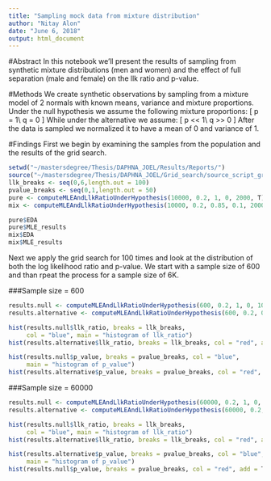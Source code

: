 ```yaml
---
title: "Sampling mock data from mixture distribution"
author: "Nitay Alon"
date: "June 6, 2018"
output: html_document
---
```


#Abstract
In this notebook we'll present the results of sampling from synthetic mixture distributions (men and women) and the effect of full separation (male and female) on the llk ratio and p-value. 

#Methods
We create synthetic observations by sampling from a mixture model of 2 normals with known means, variance and mixture proportions. Under the null hypothesis we assume the following mixture proportions:
\[
p = 1\\
q = 0
\]
While under the alternative we assume:
\[
p << 1\\
q >> 0
\]
After the data is sampled we normalized it to have a mean of 0 and variance of 1.

#Findings
First we begin by examining the samples from the population and the results of the grid search.
```r
setwd("~/mastersdegree/Thesis/DAPHNA_JOEL/Results/Reports/")
source("~/mastersdegree/Thesis/DAPHNA_JOEL/Grid_search/source_script_grid_search.R")
llk_breaks <- seq(0,6,length.out = 100)
pvalue_breaks <- seq(0,1,length.out = 50)
pure <- computeMLEAndLlkRatioUnderHypothesis(10000, 0.2, 1, 0, 2000, T)
mix <- computeMLEAndLlkRatioUnderHypothesis(10000, 0.2, 0.85, 0.1, 2000, T)
```

```r
pure$EDA
pure$MLE_results
mix$EDA
mix$MLE_results
```
Next we apply the grid search for 100 times and look at the distribution of both the log likelihood ratio and p-value. We start with a sample size of 600 and than rpeat the process for a sample size of 6K.

###Sample size = 600
```r
results.null <- computeMLEAndLlkRatioUnderHypothesis(600, 0.2, 1, 0, 100)
results.alternative <- computeMLEAndLlkRatioUnderHypothesis(600, 0.2, 0.85, 0.1, 100)
```

```r

hist(results.null$llk_ratio, breaks = llk_breaks, 
     col = "blue", main = "histogram of llk_ratio")
hist(results.alternative$llk_ratio, breaks = llk_breaks, col = "red", add = T)

hist(results.null$p_value, breaks = pvalue_breaks, col = "blue", 
     main = "histogram of p_value")
hist(results.alternative$p_value, breaks = pvalue_breaks, col = "red", add = T)
```

###Sample size = 60000

```r
results.null <- computeMLEAndLlkRatioUnderHypothesis(60000, 0.2, 1, 0, 100)
results.alternative <- computeMLEAndLlkRatioUnderHypothesis(60000, 0.2, 0.85, 0.1, 100)
```

```r

hist(results.null$llk_ratio, breaks = llk_breaks, 
     col = "blue", main = "histogram of llk_ratio")
hist(results.alternative$llk_ratio, breaks = llk_breaks, col = "red", add = T)

hist(results.alternative$p_value, breaks = pvalue_breaks, col = "blue", 
     main = "histogram of p_value")
hist(results.null$p_value, breaks = pvalue_breaks, col = "red", add = T)
```
